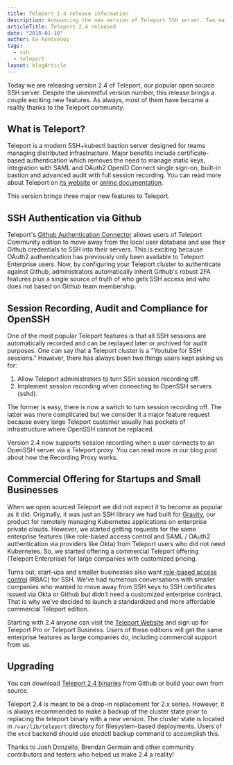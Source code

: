 ```yaml
---
title: Teleport 2.4 release information
description: Announcing the new version of Teleport SSH server. Two major new features of this release are recording of OpenSSH sesssions for audit purposes and authentication via Github OAuth2.
articleTitle: Teleport 2.4 released
date: "2018-01-10"
author: Ev Kontsevoy
tags:
  - ssh
  - teleport
layout: blogArticle
---
```



Today we are releasing version 2.4 of Teleport, our popular open source SSH
server. Despite the uneventful version number, this release brings a couple
exciting new features. As always, most of them have became a reality thanks to
the Teleport community.

## What is Teleport?

Teleport is a modern SSH+kubectl bastion server designed for teams managing distributed
infrastructure. Major benefits include certificate-based authentication which
removes the need to manage static keys, integration with SAML and OAuth2 OpenID Connect
single sign-on, built-in bastion and advanced audit with full session recording.
You can read more about Teleport on [its website](https://goteleport.com/) or
[online documentation](https://goteleport.com/docs/getting-started/).

This version brings three major new features to Teleport.

## SSH Authentication via Github

Teleport's [Github Authentication Connector](https://goteleport.com/docs/setup/admin/#github-oauth-20/)
allows users of Teleport Community edition to move away from the local user
database and use their Github credentials to SSH into their servers. This is
exciting because OAuth2 authentication has previously only been available to
Teleport Enterprise users. Now, by configuring your Teleport cluster to
authenticate against Github, administrators automatically inherit Github's
robust 2FA features plus a single source of truth of who gets SSH access and
who does not based on Github team membership.

## Session Recording, Audit and Compliance for OpenSSH

One of the
most popular Teleport features is that all SSH sessions are automatically
recorded and can be replayed later or archived for audit purposes. One can say
that a Teleport cluster is a "Youtube for SSH sessions." However, there has
always been two things users kept asking us for:

1. Allow Teleport administrators to turn SSH session recording off.
2. Implement session recording when connecting to OpenSSH servers (sshd).

The former is easy, there is now a switch to turn session recording off. The
latter was more complicated but we consider it a major feature request because
every large Teleport customer usually has pockets of infrastructure where
OpenSSH cannot be replaced.

Version 2.4 now supports session recording when a user connects to an OpenSSH
server via a Teleport proxy. You can read more in our blog post about how the
Recording Proxy works.

## Commercial Offering for Startups and Small Businesses

When we open sourced Teleport we did not expect it to become as popular as it
did. Originally, it was just an SSH library we had built for [Gravity](https://goteleport.com/),
our product for remotely managing Kubernetes applications on enterprise private
clouds. However, we started getting requests for the same enterprise features
(like role-based access control and SAML / OAuth2 authentication via providers
like Okta) from Teleport users who did not need Kubernetes. So, we started
offering a commercial Teleport offering (Teleport Enterprise) for large
companies with customized pricing.

Turns out, start-ups and smaller businesses also want [role-based access control](https://en.wikipedia.org/wiki/Role-based_access_control)
(RBAC) for SSH. We’ve had numerous conversations with smaller companies who
wanted to move away from SSH keys to SSH certificates issued via Okta or Github
but didn’t need a customized enterprise contract. That is why we’ve decided to
launch a standardized and more affordable commercial Teleport edition.

Starting with 2.4 anyone can visit the [Teleport Website](https://goteleport.com/)
and sign up for Teleport Pro or Teleport Business. Users of these editions will
get the same enterprise features as large companies do, including commercial
support from us.

<EmailSubscribeViolet />

## Upgrading

You can download [Teleport 2.4 binaries](https://goteleport.com/teleport/download/)
from Github or build your own from source.

Teleport 2.4 is meant to be a drop-in replacement for 2.x series.
However, it is always recommended to make a backup of the cluster state prior
to replacing the teleport binary with a new version. The cluster state is
located in `/var/lib/teleport` directory for filesystem-based deployments. Users
of the `etcd` backend should use etcdctl backup command to accomplish this.

Thanks to Josh Donzello, Brendan Germain and other community contributors and
testers who helped us make 2.4 a reality!
